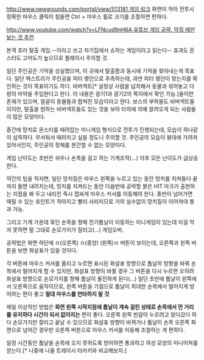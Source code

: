 [[http://www.newgrounds.com/portal/view/513181 게임 링크]]
화면이 작아 전투시 정확한 마우스 클릭이 힘들면 Ctrl + 마우스 휠로 크기를 조절하면 편하다.

[[http://www.youtube.com/watch?v=LFNcud9nH6A 유튜브 게임 공략, 막힐 때만 보는 것 추천]]

본격 호러 탈출 게임.--이라고 쓰고 자기집에서 쇼하는 게임이라고 읽는다--
효과도 몬스터도 고어도가 높으므로 플레이시 주의할 것.

일단 주인공은 기억을 상실했으며, 이 곳에서 탈출함과 동시에 기억을 찾아내는게 목표다.
일단 엑스트라가 주인공을 피터 랭던으로 추측하는데, 과연 피터 랭던이 맞는지를 확인하는 것이 목표이기도 하다.
비버섹트[* 설정상 사람을 납치해서 동물과 섞어놓고 다량의 마약을 주입한다고 한다. 이 내용은 광기1과 광기2의 쪽지에서 확인 가능.]들이란 존재가 있으며, 얼굴이 동물들과 합쳐진 모습이라고 한다.
보스의 부하들도 비버섹트들이지만, 탈출을 원하는 비버섹트들도 있는 것을 보아 타의에 의해 끌려오게 되는 사람들이 많은 모양이다.

중간에 망치로 몬스터를 때려잡는 미니게임 형식으로 전투가 진행되는데, 모습이 하나같이 섬뜩하다. 무서워서 때려치고 싶을 정도니 주의할 것.
주인공의 모습이 붕대에 가려져 있어서인지, 주인공의 정체를 분간할 수 없는 모양이다.

게임 난이도는 초반은 쉬우나 손목을 걸고 하는 기계조작(...) 이후 모든 난이도가 급상승한다.

약간의 팁을 적자면, 일단 망치질은 마우스 왼쪽을 누르고 있는 동안 망치를 치켜들다 끝까지 들면 내려치는데, 망치를 치켜드는 동안 다음번에 공략할 붉은 HIT 마크가 출현하는 지점을 봐 두고 내리친 즉시 잽싸게 마우스 커서를 이동해야 한다. 중반이 넘어가면 때릴 수 있는 포인트가 작아지고 빨리 사라지므로 거의 실수없이 망치질이 이어져야 통과 가능.

그리고 기계 가운데 묶인 손목을 향해 전기톱날이 이동하는 미니게임이 있는데 이걸 막지 못하면 말 그대로 손모가지가 잘리고(...) 게임오버. 

공략법은 화면 하단에 ㅁ(오른쪽)  ㅁ(중앙)  (왼쪽)ㅁ 버튼이 보이는데, 오른쪽과 왼쪽 버튼을 보면 화살표가 있을 것이다. 

각 버튼에 마우스 커서를 올리고 누르면 표시된 화살표 방향으로 톱날의 방향을 바꿔 손목에서 멀어지게 할 수 있지만, 화살표 방향이 바뀔 경우 그 버튼을 다시 누르면 오히려 화살표 방향으로 손모가지를 향해 톱날이 돌진하게 된다(...) 일단 초반에 톱날이 왼쪽에서 오른쪽으로 움직이므로, 왼쪽 버튼을 기점으로 톱날이 최대한 손목에서 멀어지게 방어하는 편이 좋고 '''절대 마우스를 연타하지 말 것''' 

제일 이상적인 방법은 '''화면 왼쪽 시작지점에 톱날이 계속 걸린 상태로 손목에서 먼 거리를 유지하다 시간이 되서 없어지는''' 편이 좋다. 오른쪽 왼쪽 번갈아 누르려고 왔다갔다 하다 손모가지만 잘리고 끝날 수 있으므로 화살표 방향이 바뀌거나 톱날이 손목 오른쪽 화면으로 넘어간 경우만 오른쪽 버튼으로 마우스 커서를 이동해 조절하는 게 편하다.

일정 시간동안 톱날을 손목에 오지 못하도록 방어하면 통과하고 여성 모양의 미니어쳐를 얻는다.[* 나중에 나올 트레이시 타카키와 비교해보자.]
